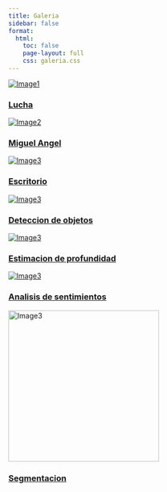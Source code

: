 ```yaml
---
title: Galeria
sidebar: false
format:
  html:
    toc: false
    page-layout: full
    css: galeria.css
---
```



```{=html}
<div class="grid-container">

  <div class="grid-item">
    <a href="/models/fight.html" class="card">
      <img src="/images/fight.png" alt="Image1">
      <h3>Lucha</h3>
  </a>

  </div>
  
  <div class="grid-item">
    <a href="/models/miguel.html" class="card">
      <img src="/images/miguel2.png" alt="Image2">
      <h3>Miguel Angel</h3>
  </a>
  </div>

  <div class="grid-item">
    <a href="/models/escritorio.html" class="card">
      <img src="/images/escritorio.png" alt="Image3">
     <h3>Escritorio</h3>
  </a>
  </div>

  <div class="grid-item">
    <a href="/models/detection.html" class="card">
      <img src="/images/object.png" alt="Image3">
     <h3>Deteccion de objetos</h3>
  </a>
  </div>

  <div class="grid-item">
    <a href="/models/depth.html" class="card">
      <img src="/images/gatodepth.png" alt="Image3">
     <h3>Estimacion de profundidad</h3>
  </a>
  </div>

  <div class="grid-item">
    <a href="/models/depth.html" class="card">
      <img src="/images/sentimiento.jpg" alt="Image3">
     <h3>Analisis de sentimientos</h3>
  </a>
  </div>

  <div class="grid-item">
    <a href="/models/depth.html" class="card">
      <img src="/images/segment.jpg" alt="Image3" width="300px">
     <h3>Segmentacion</h3>
  </a>
  </div>


</div>

```